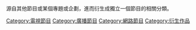 源自其他節目或某個專題或企劃，進而衍生成獨立一個節目的相關分類。

[[Category:電視節目|Category:電視節目]]
[[Category:廣播節目|Category:廣播節目]]
[[Category:網路節目|Category:網路節目]]
[[Category:衍生作品|Category:衍生作品]]